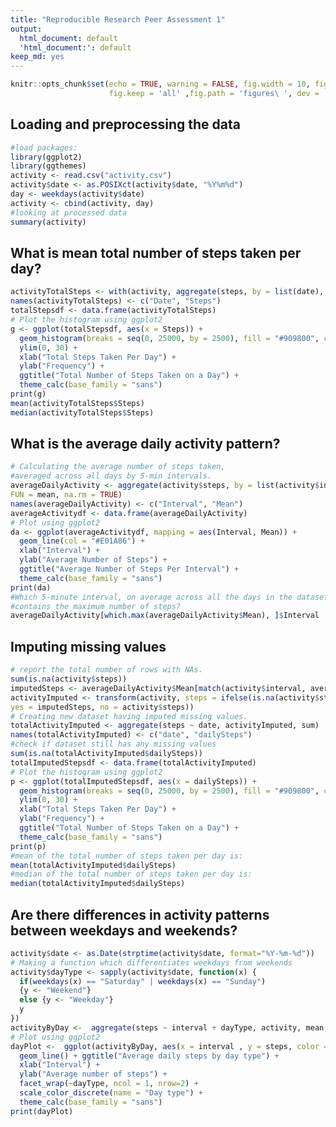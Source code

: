```yaml
---
title: "Reproducible Research Peer Assessment 1"
output:
  html_document: default
  'html_document:': default
keep_md: yes
---
```

```r
knitr::opts_chunk$set(echo = TRUE, warning = FALSE, fig.width = 10, fig.height = 5,
                      fig.keep = 'all' ,fig.path = 'figures\ ', dev = 'png')
```
## Loading and preprocessing the data
```r
#load packages:
library(ggplot2)
library(ggthemes)
activity <- read.csv("activity.csv")
activity$date <- as.POSIXct(activity$date, "%Y%m%d")
day <- weekdays(activity$date)
activity <- cbind(activity, day)
#looking at processed data
summary(activity)
```
## What is mean total number of steps taken per day?
```r
activityTotalSteps <- with(activity, aggregate(steps, by = list(date), sum, na.rm = TRUE))
names(activityTotalSteps) <- c("Date", "Steps")
totalStepsdf <- data.frame(activityTotalSteps)
# Plot the histogram using ggplot2
g <- ggplot(totalStepsdf, aes(x = Steps)) + 
  geom_histogram(breaks = seq(0, 25000, by = 2500), fill = "#909800", col = "black") + 
  ylim(0, 30) + 
  xlab("Total Steps Taken Per Day") + 
  ylab("Frequency") + 
  ggtitle("Total Number of Steps Taken on a Day") + 
  theme_calc(base_family = "sans")
print(g)
mean(activityTotalSteps$Steps)
median(activityTotalSteps$Steps)
```
## What is the average daily activity pattern?
```r
# Calculating the average number of steps taken, 
#averaged across all days by 5-min intervals.
averageDailyActivity <- aggregate(activity$steps, by = list(activity$interval), 
FUN = mean, na.rm = TRUE)
names(averageDailyActivity) <- c("Interval", "Mean")
averageActivitydf <- data.frame(averageDailyActivity)
# Plot using ggplot2
da <- ggplot(averageActivitydf, mapping = aes(Interval, Mean)) + 
  geom_line(col = "#E01A86") +
  xlab("Interval") + 
  ylab("Average Number of Steps") + 
  ggtitle("Average Number of Steps Per Interval") +
  theme_calc(base_family = "sans")
print(da)
#Which 5-minute interval, on average across all the days in the dataset, 
#contains the maximum number of steps?
averageDailyActivity[which.max(averageDailyActivity$Mean), ]$Interval
```
## Imputing missing values
```r
# report the total number of rows with NAs.
sum(is.na(activity$steps))
imputedSteps <- averageDailyActivity$Mean[match(activity$interval, averageDailyActivity$Interval)]
activityImputed <- transform(activity, steps = ifelse(is.na(activity$steps), 
yes = imputedSteps, no = activity$steps))
# Creating new dataset having imputed missing values.
totalActivityImputed <- aggregate(steps ~ date, activityImputed, sum)
names(totalActivityImputed) <- c("date", "dailySteps")
#check if dataset still has any missing values
sum(is.na(totalActivityImputed$dailySteps))
totalImputedStepsdf <- data.frame(totalActivityImputed)
# Plot the histogram using ggplot2
p <- ggplot(totalImputedStepsdf, aes(x = dailySteps)) + 
  geom_histogram(breaks = seq(0, 25000, by = 2500), fill = "#909800", col = "black") + 
  ylim(0, 30) + 
  xlab("Total Steps Taken Per Day") + 
  ylab("Frequency") + 
  ggtitle("Total Number of Steps Taken on a Day") + 
  theme_calc(base_family = "sans")
print(p)
#mean of the total number of steps taken per day is:
mean(totalActivityImputed$dailySteps)
#median of the total number of steps taken per day is:
median(totalActivityImputed$dailySteps)
```
## Are there differences in activity patterns between weekdays and weekends?
```r
activity$date <- as.Date(strptime(activity$date, format="%Y-%m-%d"))
# Making a function which differentiates weekdays from weekends
activity$dayType <- sapply(activity$date, function(x) {
  if(weekdays(x) == "Saturday" | weekdays(x) == "Sunday")
  {y <- "Weekend"}
  else {y <- "Weekday"}
  y
})
activityByDay <-  aggregate(steps ~ interval + dayType, activity, mean, na.rm = TRUE)
# Plot using ggplot2
dayPlot <-  ggplot(activityByDay, aes(x = interval , y = steps, color = dayType)) + 
  geom_line() + ggtitle("Average daily steps by day type") + 
  xlab("Interval") + 
  ylab("Average number of steps") +
  facet_wrap(~dayType, ncol = 1, nrow=2) +
  scale_color_discrete(name = "Day type") +
  theme_calc(base_family = "sans")
print(dayPlot)
```
